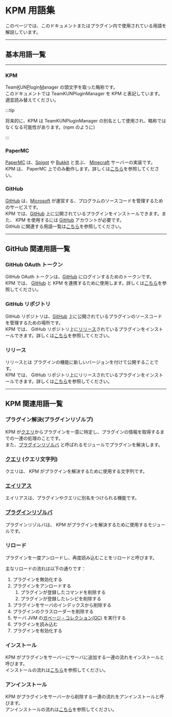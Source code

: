 
# KPM 用語集

このページでは、このドキュメントまたはプラグイン内で使用されている用語を解説しています。

---

## 基本用語一覧

---

### KPM

Team<ins>K</ins>UN<ins>P</ins>lugin<ins>M</ins>anager の頭文字を取った略称です。  
このドキュメントでは TeamKUNPluginManager を KPM と表記しています。適宜読み替えてください。

:::tip

将来的に、KPM は TeamKUNPluginManager の別名として使用され、略称ではなくなる可能性があります。\(npm のように)

:::

### PaperMC

[PaperMC](https://papermc.io/) は、[Spigot](https://www.spigotmc.org/) や [Bukkit](https://www.bukkit.org/) と並ぶ、
[Minecraft](https://www.minecraft/net/) サーバーの実装です。  
KPM は、 PaperMC 上でのみ動作します。詳しくは[こちら](/docs/use-kpm/getting-started/install.mdx#このページの前提要件)を参照してください。

### GitHub

[GitHub](https://www.github.com/) は、[Microsoft](https://www.microsoft.com/ja-jp/) が運営する、プログラムのソースコードを管理するためのサービスです。  
KPM では、[GitHub](https://www.github.com/) 上に公開されているプラグインをインストールできます。また、 KPM を使用するには [GitHub](https://www.github.com/) アカウントが必要です。  
GitHub に関連する用語一覧は[こちら](#github-関連用語一覧)を参照してください。

<!-- TODO: GitHubをつかったインストールのリンクを張る -->

---

## GitHub 関連用語一覧

### GitHub OAuth トークン

GitHub OAuth トークンは、[GitHub](#github) にログインするためのトークンです。  
KPM では、 [GitHub](#github) と KPM を連携するために使用します。詳しくは[こちら](/docs/use-kpm/getting-started/link-github.mdx)を参照してください。

### GitHub リポジトリ

GitHub リポジトリは、[GitHub](#github) 上に公開されているプラグインのソースコードを管理するための場所です。  
KPM では、 GitHub リポジトリ上に[リリース](#リリース)されているプラグインをインストールできます。詳しくは[こちら](#)を参照してください。

<!-- TODO: GitHubをつかったインストールのリンクを張る -->

### リリース

リリースとは プラグインの機能に新しいバージョンを付けて公開することです。  
KPM では、 GitHub リポジトリ上にリリースされているプラグインをインストールできます。詳しくは[こちら](#)を参照してください。

<!-- TODO: GitHubをつかったインストールのリンクを張る -->
---

## KPM 関連用語一覧

### プラグイン解決(プラグインリゾルブ)

KPM が[クエリ](#クエリ-クエリ文字列)からプラグインを一意に特定し、プラグインの情報を取得するまでの一連の処理のことです。  
また、[プラグインリゾルバ](#プラグインリゾルバ) と呼ばれるモジュールでプラグインを解決します。

### [クエリ](../use-kpm/features/query) \(クエリ文字列)

クエリは、 KPM がプラグインを解決するために使用する文字列です。

<BelowDocument docId="use-kpm/features/query" />

### [エイリアス](../use-kpm/features/alias)

エイリアスは、プラグインやクエリに別名をつけられる機能です。

<BelowDocument docId="use-kpm/features/alias/README" />

### [プラグインリゾルバ](../use-kpm/features/resolver)

プラグインリゾルバは、 KPM がプラグインを解決するために使用するモジュールです。

<BelowDocument docId="use-kpm/features/resolver" />

### リロード

プラグインを一度アンロードし、再度読み込むことをリロードと呼びます。

主なリロードの流れは以下の通りです：

1. プラグインを無効化する
2. プラグインをアンロードする
   1. プラグインが登録したコマンドを削除する
   2. プラグインが登録したレシピを削除する
3. プラグインをサーバのインデックスから削除する
4. プラグインのクラスローダーを削除する
5. サーバ JVM の[ガベージ・コレクション\(GC)](https://wa3.i-3-i.info/word1176.html) を実行する
6. プラグインを読み込む
7. プラグインを有効化する

### インストール

KPM がプラグインをサーバーにサーバに追加する一連の流れをインストールと呼びます。  
インストールの流れは[こちら](/docs/use-kpm/commands/install#インストールの流れ)を参照してください。

### アンインストール

KPM がプラグインをサーバーから削除する一連の流れをアンインストールと呼びます。  
アンインストールの流れは[こちら](/docs/use-kpm/commands/uninstall#アンインストールの流れ)を参照してください。
